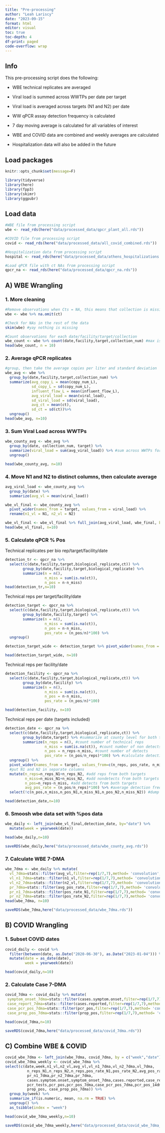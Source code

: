 ```yaml
---
title: "Pre-processing"
author: "Leah Lariscy"
date: "2023-09-15"
format: html
editor: visual
toc: true
toc-depth: 4
df-print: paged
code-overflow: wrap
---
```


## Info

This pre-processing script does the following:

-   WBE technical replicates are averaged

-   Viral load is summed across WWTPs per date per target

-   Viral load is averaged across targets (N1 and N2) per date

-   WW qPCR assay detection frequency is calculated

-   7 day moving average is calculated for all variables of interest

-   WBE and COVID data are combined and weekly averages are calculated

-   Hospitalization data will also be added in the future

## Load packages

```r
knitr::opts_chunk$set(message=F)
```

```r
library(tidyverse)
library(here)
library(fpp3)
library(skimr)
library(ggpubr)
```

## Load data

```r
#WBE file from processing script
wbe <- read_rds(here("data/processed_data/qpcr_plant_all.rds"))

#COVID file from processing script
covid <- read_rds(here("data/processed_data/all_covid_combined.rds"))

#Hospitalization data from processing script
hospital <- read_rds(here("data/processed_data/athens_hospitalizations.rds"))

#Load qPCR file with ct NAs from processing script
qpcr_na <- read_rds(here("data/processed_data/qpcr_na.rds"))
```

## A) WBE Wrangling

### 1. More cleaning

```r
#Remove observations when Cts = NA, this means that collection is missing or not part of the surveillance study
wbe <- wbe %>% na.omit(ct)

#Check for NAs in the rest of the data
skim(wbe) #yay nothing is missing

#Count observations for each date/facility/target/collection
wbe_count <- wbe %>% count(date,facility,target,collection_num) #max is either 9 or 18
head(wbe_count, n = 10)
```

### 2. Average qPCR replicates

```r
#group, then take the average copies per liter and standard deviation
wbe_avg <- wbe %>% 
  group_by(date,facility,target,collection_num) %>% 
  summarize(avg_copy_L = mean(copy_num_L),
            sd_copy_L = sd(copy_num_L), 
            influent_flow_L = mean(influent_flow_L),
            avg_viral_load = mean(viral_load),
            sd_viral_load = sd(viral_load),
            avg_ct = mean(ct),
            sd_ct = sd(ct))%>% 
  ungroup()
head(wbe_avg, n=10)
```

### 3. Sum Viral Load across WWTPs

```r
wbe_county_avg <- wbe_avg %>% 
  group_by(date, collection_num, target) %>% 
  summarize(viral_load = sum(avg_viral_load)) %>% #sum across WWTPs for each target
  ungroup()

head(wbe_county_avg, n=10)
```

### 4. Move N1 and N2 to distinct columns, then calculate average

```r
avg_viral_load <- wbe_county_avg %>% 
  group_by(date) %>% 
  summarize(avg_vl = mean(viral_load))

wbe_vl_final <- wbe_county_avg %>% 
  pivot_wider(names_from = target, values_from = viral_load) %>% 
  rename(n1_vl = N1, n2_vl = N2)

wbe_vl_final <- wbe_vl_final %>% full_join(avg_viral_load, wbe_final, by = "date")
head(wbe_vl_final, n=10)
```

### 5. Calculate qPCR % Pos

Technical replicates per bio rep/target/facility/date

```r
detection_tr <- qpcr_na %>% 
  select(c(date,facility,target,biological_replicate,ct)) %>% 
        group_by(date,facility,target,biological_replicate) %>% 
        summarize(n = n(), 
                  n_miss = sum(is.na(ct)),
                  n_pos = n-n_miss)
head(detection_tr,n=10)
```

Technical reps per target/facility/date

```r
detection_target <- qpcr_na %>% 
  select(c(date,facility,target,biological_replicate,ct)) %>% 
        group_by(date,facility,target) %>% 
        summarize(n = n(), 
                  n_miss = sum(is.na(ct)),
                  n_pos = n-n_miss,
                  pos_rate = (n_pos/n)*100) %>% 
  ungroup()

detection_target_wide <- detection_target %>% pivot_wider(names_from = target, values_from = c(n, n_miss, n_pos, pos_rate))

head(detection_target_wide, n=10)
```

Technical reps per facility/date

```r
detection_facility <- qpcr_na %>% 
  select(c(date,facility,target,biological_replicate,ct)) %>% 
        group_by(date,facility) %>% 
        summarize(n = n(), 
                  n_miss = sum(is.na(ct)),
                  n_pos = n-n_miss,
                  pos_rate = (n_pos/n)*100)

head(detection_facility, n=10)
```

Technical reps per date (targets included)

```r
detection_date <- qpcr_na %>% 
  select(c(date,facility,target,biological_replicate,ct)) %>% 
        group_by(date,target) %>% #summarize at county level for both targets
        summarize(n_reps = n(), #count number of technical reps
                  n_miss = sum(is.na(ct)), #count number of non detects
                  n_pos = n_reps-n_miss, #count number of detects
                  pos_rate = (n_pos/n_reps)*100) %>% #calculate detection frequency
  ungroup() %>% 
  pivot_wider(names_from = target, values_from=c(n_reps, pos_rate, n_miss, n_pos)) %>%
  #put N1 and N2 in separate columns
  mutate(n_reps=n_reps_N1+n_reps_N2, #add reps from both targets
         n_miss=n_miss_N1+n_miss_N2, #add nondetects from both targets
         n_pos=n_reps-n_miss, #add detects from both targets
         avg_pos_rate = (n_pos/n_reps)*100) %>% #average detection freq across targets
  select(!c(n_pos,n_miss,n_pos_N1,n_miss_N1,n_pos_N2,n_miss_N2)) #dump these

head(detection_date,n=10)
```

### 6. Smoosh wbe data set with %pos data

```r
wbe_daily <- left_join(wbe_vl_final,detection_date, by="date") %>% 
  mutate(week = yearweek(date))

head(wbe_daily,n=10)

saveRDS(wbe_daily,here("data/processed_data/wbe_county_avg.rds"))
```

### 7. Calculate WBE 7-DMA

```r
wbe_7dma <- wbe_daily %>% mutate(
  vl_7dma=stats::filter(avg_vl,filter=rep(1/7,7),method= 'convolution',sides=1),
  vl_n1_7dma=stats::filter(n1_vl,filter=rep(1/7,7),method= 'convolution',sides=1),
  vl_n2_7dma=stats::filter(n2_vl,filter=rep(1/7,7),method= 'convolution',sides=1),
  pr_7dma=stats::filter(avg_pos_rate,filter=rep(1/7,7),method= 'convolution',sides=1),
  pr_n1_7dma=stats::filter(pos_rate_N1,filter=rep(1/7,7),method= 'convolution',sides=1),
  pr_n2_7dma=stats::filter(pos_rate_N2,filter=rep(1/7,7),method= 'convolution',sides=1))
head(wbe_7dma, n=10)

saveRDS(wbe_7dma,here("data/processed_data/wbe_7dma.rds"))
```

## B) COVID Wrangling

### 1. Subset COVID dates

```r
covid_daily <- covid %>% 
  filter(between(date, as.Date("2020-06-30"), as.Date("2023-01-04"))) %>%  #filter for surveillance time series
  mutate(date = as_date(date),
         week = yearweek(date))

head(covid_daily,n=10)
```

### 2. Calculate Case 7-DMA

```r
covid_7dma <- covid_daily %>% mutate(
 symptom_onset_7dma=stats::filter(cases.symptom.onset,filter=rep(1/7,7),method= 'convolution',sides=1),
 case_report_7dma=stats::filter(cases.reported,filter=rep(1/7,7),method= 'convolution',sides=1),
 case_pcr_pos_7dma=stats::filter(pcr_pos,filter=rep(1/7,7),method= 'convolution',sides=2),
 case_prop_pos_7dma=stats::filter(prop_pos,filter=rep(1/7,7),method= 'convolution',sides=1))

head(covid_7dma,n=10)

saveRDS(covid_7dma,here("data/processed_data/covid_7dma.rds"))
```

## C) Combine WBE & COVID

```r
covid_wbe_7dma <- left_join(wbe_7dma, covid_7dma, by = c("week","date"))
covid_wbe_7dma_weekly <- covid_wbe_7dma %>% 
select(c(date,week,n1_vl,n2_vl,avg_vl,vl_n1_7dma,vl_n2_7dma,vl_7dma,
          n_reps_N1,n_reps_N2,n_reps,pos_rate_N1,pos_rate_N2,avg_pos_rate,
          pr_n1_7dma,pr_n2_7dma,pr_7dma,
          cases.symptom.onset,symptom_onset_7dma,cases.reported,case_report_7dma,
          pcr_tests,pcr_pos,pcr_pos_7dma,case_pcr_pos_7dma,pcr_pos_14dma,
          prop_pos, case_prop_pos_7dma)) %>% 
  group_by(week) %>% 
  summarize_if(is.numeric, mean, na.rm = TRUE) %>% 
  ungroup() %>% 
  as_tsibble(index = "week")

head(covid_wbe_7dma_weekly,n=10)

saveRDS(covid_wbe_7dma_weekly,here("data/processed_data/covid_wbe_7dma_weekly.rds"))
```
